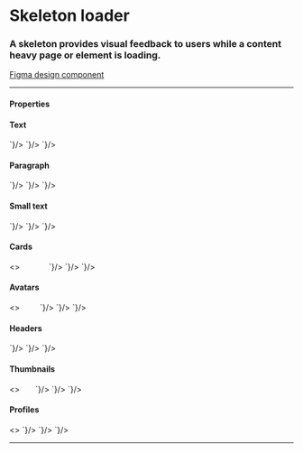 
<Meta title="Components/Skeleton" />

# Skeleton loader

### A skeleton provides visual feedback to users while a content heavy page or element is loading.

[Figma design component](https://www.figma.com/file/ylmHeuDMfxnDBnP1VaQYz8/%E2%9D%96-Guidelines-%7C-DIO-DS?node-id=622%3A13702)

---

#### Properties

<Tabs>
  <Tab label="Web Component">
    <Props>
      <Prop name="type" type="image | text | title | text-small | avatar | header | paragraph | thumbnail | card | profile" required={false} defaultValue="1" description="Size can affect either the height, width or both for different skeleton types." />
      <Prop name="size" type="string" required={false} defaultValue="1" description="Size can affect either the height, width or both for different skeleton types." />
    </Props>
  </Tab>
  <Tab label="Angular">
    <Props>
      <Prop name="type" type="image | text | title | text-small | avatar | header | paragraph | thumbnail | card | profile" required={false} defaultValue="1" description="Size can affect either the height, width or both for different skeleton types." />
      <Prop name="size" type="string" required={false} defaultValue="1" description="Size can affect either the height, width or both for different skeleton types." />
    </Props>
  </Tab>
  <Tab label="React">
    <Props>
      <Prop name="type" type="image | text | title | text-small | avatar | header | paragraph | thumbnail | card | profile" required={false} defaultValue="1" description="Size can affect either the height, width or both for different skeleton types." />
      <Prop name="size" type="number" required={false} defaultValue="1" description="Size can affect either the height, width or both for different skeleton types." />
    </Props>
  </Tab>
</Tabs>


#### Text

<Story name="Text">
  <GoASkeleton type="text" />
  <GoASkeleton type="text" />
  <GoASkeleton type="text" />
  <GoASkeleton type="text" />
</Story>

<Tabs>
  <Tab label="Web Component">
    <CodeSnippet lang="html" code={`
      <goa-skeleton type="text" />
      <goa-skeleton type="text" />
      <goa-skeleton type="text" />
      <goa-skeleton type="text" />
    `}/>
  </Tab>
  <Tab label="Angular">
    <CodeSnippet lang="html" code={`
      <goa-skeleton type="text"></goa-skeleton>
      <goa-skeleton type="text"></goa-skeleton>
      <goa-skeleton type="text"></goa-skeleton>
      <goa-skeleton type="text"></goa-skeleton>
    `}/>
  </Tab>
  <Tab label="React">
    <CodeSnippet lang="tsx" code={`
      <GoASkeleton type="text" />
      <GoASkeleton type="text" />
      <GoASkeleton type="text" />
      <GoASkeleton type="text" />
    `}/>
  </Tab>
</Tabs>

#### Paragraph

<Story name="Paragraph">
  <GoASkeleton type="paragraph" />
</Story>

<Tabs>
  <Tab label="Web Component">
    <CodeSnippet lang="html" code={`
      <goa-skeleton type="paragraph" />
    `}/>
  </Tab>
  <Tab label="Angular">
    <CodeSnippet lang="html" code={`
      <goa-skeleton type="paragraph"></goa-skeleton>
    `}/>
  </Tab>
  <Tab label="React">
    <CodeSnippet lang="tsx" code={`
      <GoASkeleton type="paragraph" />
    `}/>
  </Tab>
</Tabs>

#### Small text

<Story name="Small text">
  <GoASkeleton type="text-small" />
  <GoASkeleton type="text-small" size={2} />
  <GoASkeleton type="text-small" size={3} />
  <GoASkeleton type="text-small" size={4} />
</Story>

<Tabs>
  <Tab label="Web Component">
    <CodeSnippet lang="html" code={`
      <goa-skeleton type="text-small" />
      <goa-skeleton type="text-small" size={2} />
      <goa-skeleton type="text-small" size={3} />
      <goa-skeleton type="text-small" size={4} />
    `}/>
  </Tab>
  <Tab label="Angular">
    <CodeSnippet lang="html" code={`
      <goa-skeleton type="text-small"></goa-skeleton>
      <goa-skeleton type="text-small" size={2}></goa-skeleton>
      <goa-skeleton type="text-small" size={3}></goa-skeleton>
      <goa-skeleton type="text-small" size={4}></goa-skeleton>
    `}/>
  </Tab>
  <Tab label="React">
    <CodeSnippet lang="tsx" code={`
      <GoASkeleton type="text-small" />
      <GoASkeleton type="text-small" size={2} />
      <GoASkeleton type="text-small" size={3} />
      <GoASkeleton type="text-small" size={4} />
    `}/>
  </Tab>
</Tabs>

#### Cards

<Story name="Cards">
  <>
    <GoASkeleton type="card" />&nbsp;&nbsp;
    <GoASkeleton type="card" size={2} />&nbsp;&nbsp;
    <GoASkeleton type="card" size={3} />&nbsp;&nbsp;
    <GoASkeleton type="card" size={4} />&nbsp;&nbsp;
  </>
</Story>

<Tabs>
  <Tab label="Web Component">
    <CodeSnippet lang="html" code={`
      <goa-skeleton type="card" />
      <goa-skeleton type="card" size="2" />
      <goa-skeleton type="card" size="3" />
      <goa-skeleton type="card" size="4" />
    `}/>
  </Tab>
  <Tab label="Angular">
    <CodeSnippet lang="html" code={`
      <goa-skeleton type="card"></goa-skeleton>
      <goa-skeleton type="card" size="2"></goa-skeleton>
      <goa-skeleton type="card" size="3"></goa-skeleton>
      <goa-skeleton type="card" size="4"></goa-skeleton>
    `}/>
  </Tab>
  <Tab label="React">
    <CodeSnippet lang="tsx" code={`
      <GoASkeleton type="card" />
      <GoASkeleton type="card" size={2} />
      <GoASkeleton type="card" size={3} />
      <GoASkeleton type="card" size={4} />
    `}/>
  </Tab>
</Tabs>

#### Avatars

<Story name="Avatars">
  <>
    <GoASkeleton type="avatar" />&nbsp;
    <GoASkeleton type="avatar" size={2} />&nbsp;
    <GoASkeleton type="avatar" size={3} />&nbsp;
    <GoASkeleton type="avatar" size={4} />&nbsp;
  </>
</Story>

<Tabs>
  <Tab label="Web Component">
    <CodeSnippet lang="html" code={`
      <goa-skeleton type="avatar" />
      <goa-skeleton type="avatar" size="2" />
      <goa-skeleton type="avatar" size="3" />
      <goa-skeleton type="avatar" size="4" />
    `}/>
  </Tab>
  <Tab label="Angular">
    <CodeSnippet lang="html" code={`
      <goa-skeleton type="avatar"></goa-skeleton>
      <goa-skeleton type="avatar" size="2"></goa-skeleton>
      <goa-skeleton type="avatar" size="3"></goa-skeleton>
      <goa-skeleton type="avatar" size="4"></goa-skeleton>
    `}/>
  </Tab>
  <Tab label="React">
    <CodeSnippet lang="tsx" code={`
      <GoASkeleton type="avatar" />
      <GoASkeleton type="avatar" size={2} />
      <GoASkeleton type="avatar" size={3} />
      <GoASkeleton type="avatar" size={4} />
    `}/>
  </Tab>
</Tabs>

#### Headers

<Story name="Headers">
  <GoASkeleton type="header" />
  <GoASkeleton type="header" size={2} />
  <GoASkeleton type="header" size={3} />
  <GoASkeleton type="header" size={4} />
</Story>

<Tabs>
  <Tab label="Web Component">
    <CodeSnippet lang="html" code={`
      <goa-skeleton type="header" />
      <goa-skeleton type="header" size="2" />
      <goa-skeleton type="header" size="3" />
      <goa-skeleton type="header" size="4" />
    `}/>
  </Tab>
  <Tab label="Angular">
    <CodeSnippet lang="html" code={`
      <goa-skeleton type="header"></goa-skeleton>
      <goa-skeleton type="header" size="2"></goa-skeleton>
      <goa-skeleton type="header" size="3"></goa-skeleton>
      <goa-skeleton type="header" size="4"></goa-skeleton>
    `}/>
  </Tab>
  <Tab label="React">
    <CodeSnippet lang="tsx" code={`
      <GoASkeleton type="header" />
      <GoASkeleton type="header" size={2} />
      <GoASkeleton type="header" size={3} />
      <GoASkeleton type="header" size={4} />
    `}/>
  </Tab>
</Tabs>

#### Thumbnails

<Story name="Thumbnails">
  <>
    <GoASkeleton type="thumbnail" /> &nbsp;
    <GoASkeleton type="thumbnail" size={2} /> &nbsp;
    <GoASkeleton type="thumbnail" size={3} /> &nbsp;
    <GoASkeleton type="thumbnail" size={4} />
  </>
</Story>

<Tabs>
  <Tab label="Web Component">
    <CodeSnippet lang="html" code={`
      <goa-skeleton type="thumbnail" />
      <goa-skeleton type="thumbnail" size="2" />
      <goa-skeleton type="thumbnail" size="3" />
      <goa-skeleton type="thumbnail" size="4" />
    `}/>
  </Tab>
  <Tab label="Angular">
    <CodeSnippet lang="html" code={`
      <goa-skeleton type="thumbnail"></goa-skeleton>
      <goa-skeleton type="thumbnail" size="2"></goa-skeleton>
      <goa-skeleton type="thumbnail" size="3"></goa-skeleton>
      <goa-skeleton type="thumbnail" size="4"></goa-skeleton>
    `}/>
  </Tab>
  <Tab label="React">
    <CodeSnippet lang="tsx" code={`
      <GoASkeleton type="thumbnail" />
      <GoASkeleton type="thumbnail" size={2} />
      <GoASkeleton type="thumbnail" size={3} />
      <GoASkeleton type="thumbnail" size={4} />
    `}/>
  </Tab>
</Tabs>

#### Profiles

<Story name="Profiles">
  <>
    <GoASkeleton type="profile" />
    <GoASkeleton type="profile" size={2} />
    <GoASkeleton type="profile" size={3} />
    <GoASkeleton type="profile" size={4} />
  </>
</Story>

<Tabs>
  <Tab label="Web Component">
    <CodeSnippet lang="html" code={`
      <goa-skeleton type="profile" />
      <goa-skeleton type="profile" size="2" />
      <goa-skeleton type="profile" size="3" />
      <goa-skeleton type="profile" size="4" />
    `}/>
  </Tab>
  <Tab label="Angular">
    <CodeSnippet lang="html" code={`
      <goa-skeleton type="profile"></goa-skeleton>
      <goa-skeleton type="profile" size="2"></goa-skeleton>
      <goa-skeleton type="profile" size="3"></goa-skeleton>
      <goa-skeleton type="profile" size="4"></goa-skeleton>
    `}/>
  </Tab>
  <Tab label="React">
    <CodeSnippet lang="tsx" code={`
      <GoASkeleton type="profile" />
      <GoASkeleton type="profile" size={2} />
      <GoASkeleton type="profile" size={3} />
      <GoASkeleton type="profile" size={4} />
    `}/>
  </Tab>
</Tabs>

---

<SupportInfo />
